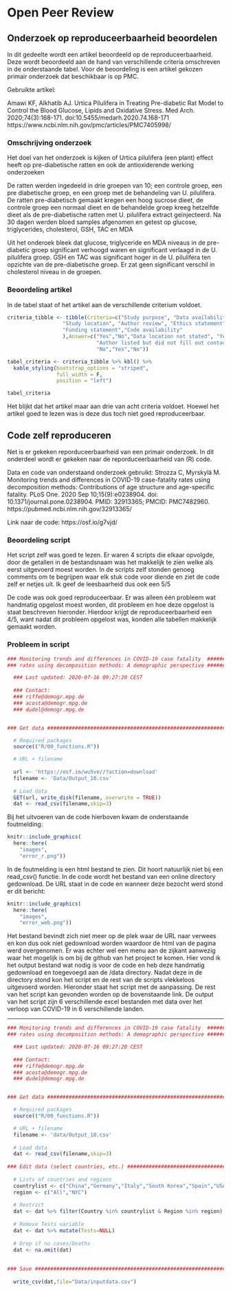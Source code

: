 # Open Peer Review

## Onderzoek op reproduceerbaarheid beoordelen

In dit gedeelte wordt een artikel beoordeeld op de reproduceerbaarheid. Deze wordt beoordeeld aan de hand van  verschillende criteria omschreven in de onderstaande tabel. Voor de beoordeling is een artikel gekozen primair onderzoek dat beschikbaar is op PMC.

Gebruikte artikel:

Amawi KF, Alkhatib AJ. Urtica Pilulifera in Treating Pre-diabetic Rat Model to Control the Blood Glucose, Lipids and Oxidative Stress. Med Arch. 2020;74(3):168-171. doi:10.5455/medarh.2020.74.168-171    
https://www.ncbi.nlm.nih.gov/pmc/articles/PMC7405998/   

### Omschrijving onderzoek
Het doel van het onderzoek is kijken of Urtica pilulifera (een plant) effect heeft op pre-diabetische ratten en ook de antioxiderende werking onderzoeken

De ratten werden ingedeeld in drie groepen van 10; een controle groep, een pre diabetische groep, en een groep met de behandeling van U. pilulifera. 
De ratten  pre-diabetisch gemaakt kregen een hoog sucrose dieet, de controle groep een normaal dieet en de behandelde groep kreeg hetzelfde dieet als de pre-diabetische ratten met U. pilulifera extract geïnjecteerd. Na 30 dagen werden bloed samples afgenomen en getest op glucose, triglycerides, cholesterol, GSH, TAC en MDA

Uit het onderoek bleek dat glucose, triglyceride en MDA niveaus in de pre-diabetic groep significant verhoogd waren en significant verlaagd in de U. pilulifera groep. 
GSH en TAC was significant hoger in de U. pilulifera ten opzichte van de pre-diabetische groep.
Er zat geen significant verschil in cholesterol niveau in de groepen.   

### Beoordeling artikel
In de tabel staat of het artikel aan de verschillende criterium voldoet.

```r
criteria_tibble <- tibble(Criteria=c("Study purpose", "Data availability","Data location",
                  "Study location", "Author review", "Ethics statement",
                  "Funding statement","Code availability"
                  ),Answer=c("Yes","No","Data location not stated", "Yes",
                             "Author listed but did not fill out contact",
                             "No","Yes","No"))

tabel_criteria <- criteria_tibble %>% kbl() %>%
  kable_styling(bootstrap_options = "striped", 
                full_width = F, 
                position = "left")

tabel_criteria
```

Het blijkt dat het artikel maar aan drie van acht criteria voldoet. Hoewel het artikel goed te lezen was is deze dus toch niet goed reproduceerbaar.

## Code zelf reproduceren
Net is er gekeken reporduceerbaarheid van een primair onderzoek. In dit onderdeel wordt er gekeken naar de reporduceerbaarheid van (R) code.

Data en code van onderstaand onderzoek gebruikt:
Strozza C, Myrskylä M. Monitoring trends and differences in COVID-19 case-fatality rates using decomposition methods: Contributions of age structure and age-specific fatality. PLoS One. 2020 Sep 10;15(9):e0238904. doi: 10.1371/journal.pone.0238904. PMID: 32913365; PMCID: PMC7482960.
https://pubmed.ncbi.nlm.nih.gov/32913365/

Link naar de code:
https://osf.io/g7vjd/


### Beoordeling script
Het script zelf was goed te lezen. Er waren 4 scripts die elkaar opvolgde, door de getallen in de bestandsnaam was het makkelijk te zien welke als eerst uitgevoerd moest worden. In de scripts zelf stonden genoeg comments om te begrijpen waar elk stuk code voor diende en ziet de code zelf er netjes uit. Ik geef de leesbaarheid dus ook een 5/5

De code was ook goed reproduceerbaar. Er was alleen één probleem wat handmatig opgelost moest worden, dit probleem en hoe deze opgelost is staat beschreven hieronder. Hierdoor krijgt de reproduceerbaarheid een 4/5, want nadat dit probleem opgelost was, konden alle tabellen makkelijk gemaakt worden.

### Probleem in script
```r
### Monitoring trends and differences in COVID-19 case fatality  ##############
### rates using decomposition methods: A demographic perspective ##############

  ### Last updated: 2020-07-16 09:27:20 CEST
  
  ### Contact:
  ### riffe@demogr.mpg.de
  ### acosta@demogr.mpg.de
  ### dudel@demogr.mpg.de


### Get data ##################################################################

  # Required packages
  source(("R/00_functions.R"))

  # URL + filename
  
  url <- 'https://osf.io/wu5ve//?action=download'
  filename <- 'Data/Output_10.csv'
  
  # Load data
  GET(url, write_disk(filename, overwrite = TRUE))
  dat <- read_csv(filename,skip=3)
```

Bij het uitvoeren van de code hierboven kwam de onderstaande foutmelding:

```r
knitr::include_graphics(
  here::here(
    "images",
    "error_r.png"))
```  
In de foutmelding is een html bestand te zien. Dit hoort natuurlijk niet bij een read_csv() functie. In de code wordt het bestand van een online directory gedownload. De URL staat in de code en wanneer deze bezocht werd stond er dit bericht:

```r
knitr::include_graphics(
  here::here(
    "images",
    "error_web.png"))
```  

Het bestand bevindt zich niet meer op de plek waar de URL naar verwees en kon dus ook niet gedownload worden waardoor de html van de pagina werd overgenomen. Er was echter wel een menu aan de zijkant aanwezig waar het mogelijk is om bij de github van het project te komen. Hier vond ik het output bestand wat nodig is voor de code en heb deze handmatig gedownload en toegevoegd aan de /data directory. Nadat deze in de directory stond kon het script en de rest van de scripts vlekkeloos uitgevoerd worden.
Hieronder staat het script met de aanpassing. De rest van het script kan gevonden worden op de bovenstaande link. De output van het script zijn 6 verschillende excel bestanden met data over het verloop van COVID-19 in 6 verschillende landen.

-----

```r
### Monitoring trends and differences in COVID-19 case fatality  ##############
### rates using decomposition methods: A demographic perspective ##############

  ### Last updated: 2020-07-16 09:27:20 CEST
  
  ### Contact:
  ### riffe@demogr.mpg.de
  ### acosta@demogr.mpg.de
  ### dudel@demogr.mpg.de


### Get data ##################################################################

  # Required packages
  source(("R/00_functions.R"))

  # URL + filename
  filename <- 'data/Output_10.csv'
  
  # Load data
  dat <- read_csv(filename,skip=3)
  
### Edit data (select countries, etc.) ########################################
  
  # Lists of countries and regions
  countrylist <- c("China","Germany","Italy","South Korea","Spain","USA")
  region <- c("All","NYC")
  
  # Restrict
  dat <- dat %>% filter(Country %in% countrylist & Region %in% region)
  
  # Remove Tests variable
  dat <- dat %>% mutate(Tests=NULL)
  
  # Drop if no cases/Deaths
  dat <- na.omit(dat)
  
  
### Save ######################################################################
  
  write_csv(dat,file="Data/inputdata.csv")
```


